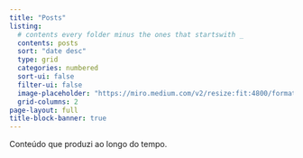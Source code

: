 ```yaml
---
title: "Posts"
listing:
  # contents every folder minus the ones that startswith _
  contents: posts
  sort: "date desc"
  type: grid
  categories: numbered
  sort-ui: false
  filter-ui: false
  image-placeholder: "https://miro.medium.com/v2/resize:fit:4800/format:webp/1*TrLri5kVyRpUo6uA4IUi-A.jpeg"
  grid-columns: 2
page-layout: full
title-block-banner: true
---
```


Conteúdo que produzi ao longo do tempo.



